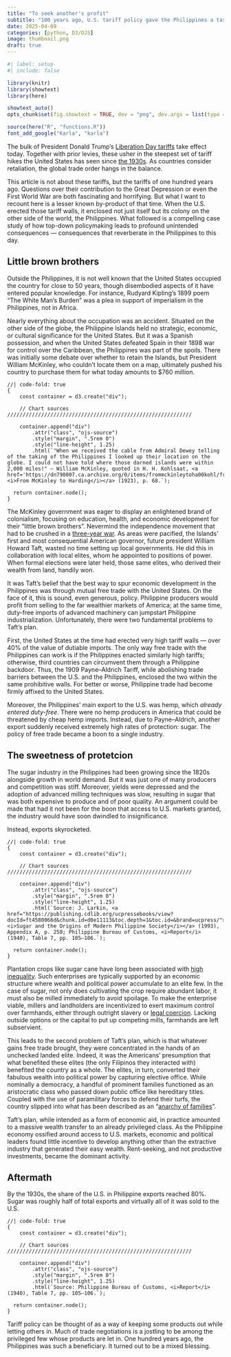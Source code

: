 ```yaml
---
title: "To seek another's profit"
subtitle: "100 years ago, U.S. tariff policy gave the Philippines a taste of how sweet protectionism can be"
date: 2025-04-09
categories: [python, D3/OJS]
image: thumbnail.png
draft: true
---
```


```r
#| label: setup
#| include: false

library(knitr)
library(showtext)
library(here)

showtext_auto()
opts_chunk$set(fig.showtext = TRUE, dev = "png", dev.args = list(type = "cairo-png"))

source(here("R", "functions.R"))
font_add_google("Karla", "karla")
```

The bulk of President Donald Trump's [Liberation Day tariffs](https://www.whitehouse.gov/fact-sheets/2025/04/fact-sheet-president-donald-j-trump-declares-national-emergency-to-increase-our-competitive-edge-protect-our-sovereignty-and-strengthen-our-national-and-economic-security/) take effect today. Together with prior levies, these usher in the steepest set of tariff hikes the United States has seen since [the 1930s](https://www.piie.com/blogs/realtime-economics/2025/historic-significance-trumps-tariff-actions). As countries consider retaliation, the global trade order hangs in the balance.

This article is not about these tariffs, but the tariffs of one hundred years ago. Questions over their contribution to the Great Depression or even the First World War are both fascinating and horrifying. But what I want to recount here is a lesser known by-product of that time. When the U.S. erected those tariff walls, it enclosed not just itself but its colony on the other side of the world, the Philippines. What followed is a compelling case study of how top-down policymaking leads to profound unintended consequences — consequences that reverberate in the Philippines to this day. 

## Little brown brothers

Outside the Philippines, it is not well known that the United States occupied the country for close to 50 years, though disembodied aspects of it have entered popular knowledge. For instance, Rudyard Kipling's 1899 poem "The White Man's Burden" was a plea in support of imperialism in the Philippines, not in Africa. 

Nearly everything about the occupation was an accident. Situated on the other side of the globe, the Philippine Islands held no strategic, economic, or cultural significance for the United States. But it was a Spanish possession, and when the United States defeated Spain in their 1898 war for control over the Caribbean, the Philippines was part of the spoils. There was initially some debate over whether to retain the Islands, but President William McKinley, who couldn't locate them on a map, ultimately pushed his country to purchase them for what today amounts to $760 million. 

```ojs
//| code-fold: true
{
    const container = d3.create("div");

    // Chart sources ////////////////////////////////////////////////////////////

    container.append("div")
        .attr("class", "ojs-source")
        .style("margin", ".5rem 0")
        .style("line-height", 1.25)
        .html(`"When we received the cable from Admiral Dewey telling of the taking of the Philippines I looked up their location on the globe. I could not have told where those darned islands were within 2,000 miles!" – William McKinley, quoted in H. H. Kohlsaat, <a href='https://dn790007.ca.archive.org/0/items/frommckinleytoha00kohl/frommckinleytoha00kohl.pdf'><i>From McKinley to Harding</i></a> (1923), p. 68.`);
    
  return container.node();
}
```

The McKinley government was eager to display an enlightened brand of colonialism, focusing on education, health, and economic development for their "little brown brothers". Nevermind the independence movement that had to be crushed in a [three-year war](https://en.wikipedia.org/wiki/Philippine%E2%80%93American_War). As areas were pacified, the Islands' first and most consequential American governor, future president William Howard Taft, wasted no time setting up local governments. He did this in collaboration with local elites, whom he appointed to positions of power. When formal elections were later held, those same elites, who derived their wealth from land, handily won. 

It was Taft's belief that the best way to spur economic development in the Philippines was through mutual free trade with the United States. On the face of it, this is sound, even generous, policy. Philippine producers would profit from selling to the far wealthier markets of America; at the same time, duty-free imports of advanced machinery can jumpstart Philippine industrialization. Unfortunately, there were two fundamental problems to Taft's plan. 

First, the United States at the time had erected very high tariff walls — over 40% of the value of dutiable imports. The only way free trade with the Philippines can work is if the Philippines enacted similarly high tariffs; otherwise, third countries can circumvent them through a Philippine backdoor. Thus, the 1909 Payne–Aldrich Tariff, while abolishing trade barriers between the U.S. and the Philippines, enclosed the two within the same prohibitive walls. For better or worse, Philippine trade had become firmly affixed to the United States.

Moreover, the Philippines' main export to the U.S. was hemp, which *already entered duty-free*. There were no hemp producers in America that could be threatened by cheap hemp imports. Instead, due to Payne–Aldrich, another export suddenly received extremely high rates of protection: sugar. The policy of free trade became a boon to a single industry.

## The sweetness of protetcion

The sugar industry in the Philippines had been growing since the 1820s alongside growth in world demand. But it was just one of many producers and competition was stiff. Moreover, yields were depressed and the adoption of advanced milling techniques was slow, resulting in sugar that was both expensive to produce and of poor quality. An argument could be made that had it not been for the boon that access to U.S. markets granted, the industry would have soon dwindled to insignificance.

Instead, exports skyrocketed.

```ojs
//| code-fold: true
{
    const container = d3.create("div");

    // Chart sources ////////////////////////////////////////////////////////////

    container.append("div")
        .attr("class", "ojs-source")
        .style("margin", ".5rem 0")
        .style("line-height", 1.25)
        .html(`Source: J. Larkin, <a href="https://publishing.cdlib.org/ucpressebooks/view?docId=ft4580066d&chunk.id=d0e11113&toc.depth=1&toc.id=&brand=ucpress/"><i>Sugar and the Origins of Modern Philippine Society</i></a> (1993), Appendix A, p. 250; Philippine Bureau of Customs, <i>Report</i> (1940), Table 7, pp. 105–106.`);
    
  return container.node();
}
```

Plantation crops like sugar cane have long been associated with [high inequality](https://pubs.aeaweb.org/doi/pdfplus/10.1257/jep.14.3.217). Such enterprises are typically supported by an economic structure where wealth and political power accumulate to an elite few. In the case of sugar, not only does cultivating the crop require abundant labor, it must also be milled immediately to avoid spoilage. To make the enterprise viable, millers and landholders are incentivized to exert maximum control over farmhands, either through outright slavery or [legal coercion](https://www.nber.org/system/files/working_papers/w20958/w20958.pdf). Lacking outside options or the capital to put up competing mills, farmhands are left subservient.

This leads to the second problem of Taft's plan, which is that whatever gains free trade brought, they were concentrated in the hands of an unchecked landed elite. Indeed, it was the Americans' presumption that what benefited these elites (the only Filipinos they interacted with) benefited the country as a whole. The elites, in turn, converted their fabulous wealth into political power by capturing elective office. While nominally a democracy, a handful of prominent families functioned as an aristocratic class who passed down public office like hereditary titles. Coupled with the use of paramilitary forces to defend their turfs, the country slipped into what has been described as an "[anarchy of families](https://history.wisc.edu/publications/an-anarchy-of-families-state-and-family-in-the-philippines/)".

Taft's plan, while intended as a form of economic aid, in practice amounted to a massive wealth transfer to an already privileged class. As the Philippine economy ossified around access to U.S. markets, economic and political leaders found little incentive to develop anything other than the extractive industry that generated their easy wealth. Rent-seeking, and not productive investments, became the dominant activity.

## Aftermath

By the 1930s, the share of the U.S. in Philippine exports reached 80%. Sugar was roughly half of total exports and virtually all of it was sold to the U.S. 

```ojs
//| code-fold: true
{
    const container = d3.create("div");

    // Chart sources ////////////////////////////////////////////////////////////

    container.append("div")
        .attr("class", "ojs-source")
        .style("margin", ".5rem 0")
        .style("line-height", 1.25)
        .html(`Source: Philippine Bureau of Customs, <i>Report</i> (1940), Table 7, pp. 105–106.`);
    
  return container.node();
}
```

Tariff policy can be thought of as a way of keeping some products out while letting others in. Much of trade negotiations is a jostling to be among the privileged few whose products are let in. One hundred years ago, the Philippines was such a beneficiary. It turned out to be a mixed blessing. 